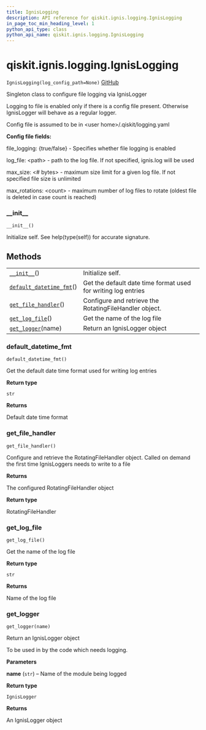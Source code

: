 ```yaml
---
title: IgnisLogging
description: API reference for qiskit.ignis.logging.IgnisLogging
in_page_toc_min_heading_level: 1
python_api_type: class
python_api_name: qiskit.ignis.logging.IgnisLogging
---
```


<span id="qiskit-ignis-logging-ignislogging" />

# qiskit.ignis.logging.IgnisLogging

<span id="qiskit.ignis.logging.IgnisLogging" />

`IgnisLogging(log_config_path=None)` [GitHub](https://github.com/qiskit-community/qiskit-ignis/tree/stable/0.5/qiskit/ignis/logging/ignis_logging.py "view source code")

Singleton class to configure file logging via IgnisLogger

Logging to file is enabled only if there is a config file present. Otherwise IgnisLogger will behave as a regular logger.

Config file is assumed to be in \<user home>/.qiskit/logging.yaml

**Config file fields:**

file\_logging: \{true/false} - Specifies whether file logging is enabled

log\_file: \<path> - path to the log file. If not specified, ignis.log will be used

max\_size: \<# bytes> - maximum size limit for a given log file. If not specified file size is unlimited

max\_rotations: \<count> - maximum number of log files to rotate (oldest file is deleted in case count is reached)

### \_\_init\_\_

<span id="qiskit.ignis.logging.IgnisLogging.__init__" />

`__init__()`

Initialize self. See help(type(self)) for accurate signature.

## Methods

|                                                                                                                                              |                                                               |
| -------------------------------------------------------------------------------------------------------------------------------------------- | ------------------------------------------------------------- |
| [`__init__`](#qiskit.ignis.logging.IgnisLogging.__init__ "qiskit.ignis.logging.IgnisLogging.__init__")()                                     | Initialize self.                                              |
| [`default_datetime_fmt`](#qiskit.ignis.logging.IgnisLogging.default_datetime_fmt "qiskit.ignis.logging.IgnisLogging.default_datetime_fmt")() | Get the default date time format used for writing log entries |
| [`get_file_handler`](#qiskit.ignis.logging.IgnisLogging.get_file_handler "qiskit.ignis.logging.IgnisLogging.get_file_handler")()             | Configure and retrieve the RotatingFileHandler object.        |
| [`get_log_file`](#qiskit.ignis.logging.IgnisLogging.get_log_file "qiskit.ignis.logging.IgnisLogging.get_log_file")()                         | Get the name of the log file                                  |
| [`get_logger`](#qiskit.ignis.logging.IgnisLogging.get_logger "qiskit.ignis.logging.IgnisLogging.get_logger")(name)                           | Return an IgnisLogger object                                  |

### default\_datetime\_fmt

<span id="qiskit.ignis.logging.IgnisLogging.default_datetime_fmt" />

`default_datetime_fmt()`

Get the default date time format used for writing log entries

**Return type**

`str`

**Returns**

Default date time format

### get\_file\_handler

<span id="qiskit.ignis.logging.IgnisLogging.get_file_handler" />

`get_file_handler()`

Configure and retrieve the RotatingFileHandler object. Called on demand the first time IgnisLoggers needs to write to a file

**Returns**

The configured RotatingFileHandler object

**Return type**

RotatingFileHandler

### get\_log\_file

<span id="qiskit.ignis.logging.IgnisLogging.get_log_file" />

`get_log_file()`

Get the name of the log file

**Return type**

`str`

**Returns**

Name of the log file

### get\_logger

<span id="qiskit.ignis.logging.IgnisLogging.get_logger" />

`get_logger(name)`

Return an IgnisLogger object

To be used in by the code which needs logging.

**Parameters**

**name** (`str`) – Name of the module being logged

**Return type**

`IgnisLogger`

**Returns**

An IgnisLogger object


